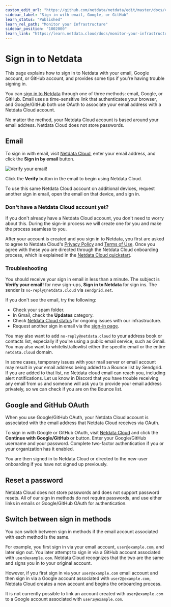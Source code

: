 ```yaml
---
custom_edit_url: "https://github.com/netdata/netdata/edit/master/docs/cloud/manage/sign-in.md"
sidebar_label: "Sign in with email, Google, or GitHub"
learn_status: "Published"
learn_rel_path: "Monitor your Infrastructure"
sidebar_position: "1002000"
learn_link: "https://learn.netdata.cloud/docs/monitor-your-infrastructure/sign-in-with-email-google-or-github"
---
```


# Sign in to Netdata

This page explains how to sign in to Netdata with your email, Google account, or GitHub account, and provides some tips if you're having trouble signing in.

You can [sign in to Netdata](https://app.netdata.cloud/sign-in?cloudRoute=spaces?utm_source=docs&utm_content=sign_in_button_first_section) through one of three methods: email, Google, or GitHub. Email uses a
time-sensitive link that authenticates your browser, and Google/GitHub both use OAuth to associate your email address
with a Netdata Cloud account.

No matter the method, your Netdata Cloud account is based around your email address. Netdata Cloud does not store
passwords.

## Email

To sign in with email, visit [Netdata Cloud](https://app.netdata.cloud/sign-in?cloudRoute=spaces?utm_source=docs&utm_content=sign_in_button_email_section), enter your email address, and click
the **Sign in by email** button.

![Verify your email!](https://user-images.githubusercontent.com/82235632/125475486-c667635a-067f-4866-9411-9f7f795a0d50.png)

Click the **Verify** button in the email to begin using Netdata Cloud.

To use this same Netdata Cloud account on additional devices, request another sign in email, open the email on that
device, and sign in.

### Don't have a Netdata Cloud account yet?

If you don't already have a Netdata Cloud account, you don't need to worry about this. During the sign-in process we will create one for you and make the process seamless to you.

After your account is created and you sign in to Netdata, you first are asked to agree to Netdata Cloud's [Privacy
Policy](https://www.netdata.cloud/privacy/) and [Terms of Use](https://www.netdata.cloud/terms/). Once you agree with these you are directed
through the Netdata Cloud onboarding process, which is explained in the [Netdata Cloud
quickstart](/docs/installing).

### Troubleshooting

You should receive your sign in email in less than a minute. The subject is **Verify your email!** for new sign-ups, **Sign in to Netdata** for sign ins.
The sender is `no-reply@netdata.cloud` via `sendgrid.net`.

If you don't see the email, try the following:

- Check your spam folder.
- In Gmail, check the **Updates** category.
- Check [Netdata Cloud status](https://status.netdata.cloud) for ongoing issues with our infrastructure.
- Request another sign in email via the [sign-in page](https://app.netdata.cloud/sign-in?cloudRoute=spaces?utm_source=docs&utm_content=sign_in_button_troubleshooting_section).

You may also want to add `no-reply@netdata.cloud` to your address book or contacts list, especially if you're using
a public email service, such as Gmail. You may also want to whitelist/allowlist either the specific email or the entire
`netdata.cloud` domain.

In some cases, temporary issues with your mail server or email account may result in your email address being added to a Bounce list by Sendgrid.
If you are added to that list, no Netdata cloud email can reach you, including alert notifications. Let us know in Discord that you have trouble receiving
any email from us and someone will ask you to provide your email address privately, so we can check if you are on the Bounce list.

## Google and GitHub OAuth

When you use Google/GitHub OAuth, your Netdata Cloud account is associated with the email address that Netdata Cloud
receives via OAuth.

To sign in with Google or GitHub OAuth, visit [Netdata Cloud](https://app.netdata.cloud/sign-in?cloudRoute=spaces?utm_source=docs&utm_content=sign_in_button_google_github_section) and click the
**Continue with Google/GitHub** or button. Enter your Google/GitHub username and your password. Complete two-factor
authentication if you or your organization has it enabled.

You are then signed in to Netdata Cloud or directed to the new-user onboarding if you have not signed up previously.

## Reset a password

Netdata Cloud does not store passwords and does not support password resets. All of our sign in methods do not
require passwords, and use either links in emails or Google/GitHub OAuth for authentication.

## Switch between sign in methods

You can switch between sign in methods if the email account associated with each method is the same.

For example, you first sign in via your email account, `user@example.com`, and later sign out. You later attempt to sign
in via a GitHub account associated with `user@example.com`. Netdata Cloud recognizes that the two are the same and signs
you in to your original account.

However, if you first sign in via your `user@example.com` email account and then sign in via a Google account associated
with `user2@example.com`, Netdata Cloud creates a new account and begins the onboarding process.

It is not currently possible to link an account created with `user@example.com` to a Google account associated with
`user2@example.com`.
